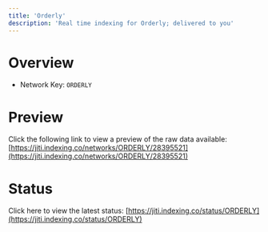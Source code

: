 ```yaml
---
title: 'Orderly'
description: 'Real time indexing for Orderly; delivered to you'
---
```


# Overview
- Network Key: `ORDERLY`

# Preview
Click the following link to view a preview of the raw data available: [https://jiti.indexing.co/networks/ORDERLY/28395521](https://jiti.indexing.co/networks/ORDERLY/28395521)

# Status
Click here to view the latest status: [https://jiti.indexing.co/status/ORDERLY](https://jiti.indexing.co/status/ORDERLY)
